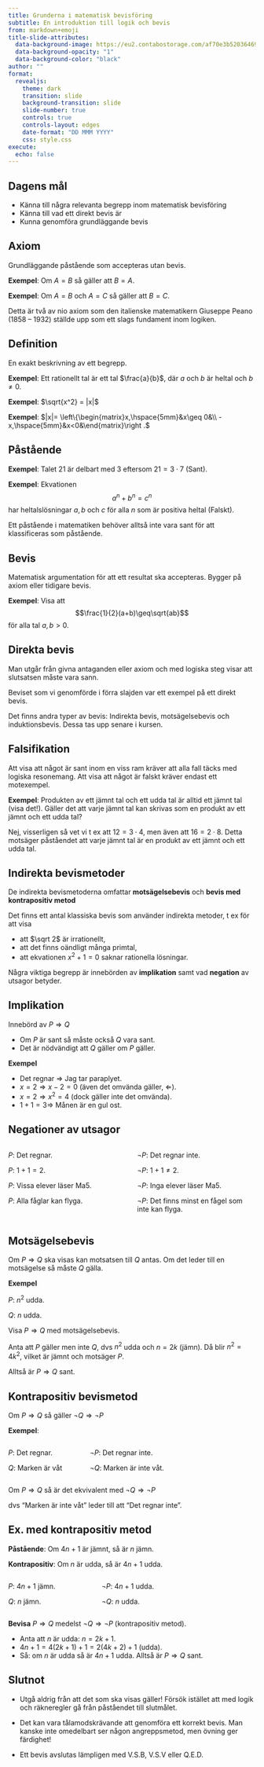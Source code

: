 ---
title: Grunderna i matematisk bevisföring
subtitle: En introduktion till logik och bevis
from: markdown+emoji
title-slide-attributes:
  data-background-image: https://eu2.contabostorage.com/af70e3b52036469c80229e6ec67d4d95:nika-assets/slidesimages/backgrounds/wavy_background.png
  data-background-opacity: "1"
  data-background-color: "black"
author: ""
format:
  revealjs:
    theme: dark
    transition: slide
    background-transition: slide
    slide-number: true
    controls: true
    controls-layout: edges
    date-format: "DD MMM YYYY"
    css: style.css
execute: 
  echo: false
---

## Dagens mål

* Känna till några relevanta begrepp inom matematisk bevisföring
* Känna till vad ett direkt bevis är
* Kunna genomföra grundläggande bevis


## Axiom

:::{.double-v-space}
:::

Grundläggande påstående som accepteras utan bevis.

:::{.v-space}
:::
**Exempel**: Om $A=B$ så gäller att $B=A$.

**Exempel**: Om $A=B$ och $A=C$ så gäller att $B=C$.

:::{.v-space}
:::
Detta är två av nio axiom som den italienske matematikern Giuseppe Peano
(1858 -- 1932) ställde upp som ett slags fundament inom logiken.

## Definition

:::{.double-v-space}
:::
En exakt beskrivning av ett begrepp.

:::{.v-space}
:::
**Exempel**: Ett rationellt tal är ett tal $\frac{a}{b}$, där $a$ och $b$ är
heltal och $b\neq 0$.

:::{.v-space}
:::
**Exempel**: $\sqrt{x^2} = |x|$

:::{.v-space}
:::
**Exempel**: $|x|= \left\{\begin{matrix}x,\hspace{5mm}&x\geq 0&\\
-x,\hspace{5mm}&x<0&\end{matrix}\right .$

## Påstående

:::{.double-v-space}
:::
**Exempel**: Talet $21$ är delbart med $3$ eftersom $21=3\cdot 7$ (Sant).

:::{.v-space}
:::
**Exempel**: Ekvationen $$a^n+b^n=c^n$$ har heltalslösningar $a,b$ och $c$ för
alla $n$ som är positiva heltal (Falskt).

Ett påstående i matematiken behöver alltså inte vara sant för att klassificeras
som påstående.

## Bevis

:::{.double-v-space}
:::
Matematisk argumentation för att ett resultat ska accepteras. Bygger på axiom
eller tidigare bevis.

:::{.v-space}
:::
**Exempel**: Visa att $$\frac{1}{2}(a+b)\geq\sqrt{ab}$$
för alla tal $a,b>0$.

## Direkta bevis

:::{.double-v-space}
:::
Man utgår från givna antaganden eller axiom och med logiska steg visar att
slutsatsen måste vara sann.

:::{.v-space}
:::
Beviset som vi genomförde i förra slajden var ett exempel på ett direkt bevis.

Det finns andra typer av bevis: Indirekta bevis, motsägelsebevis och
induktionsbevis. Dessa tas upp senare i kursen.

## Falsifikation

:::{.v-space}
:::
Att visa att något är sant inom en viss ram kräver att alla fall täcks med
logiska resonemang. Att visa att något är falskt kräver endast ett motexempel.

:::{.vspace}
:::
**Exempel**: Produkten av ett jämnt tal och ett udda tal är alltid ett jämnt
tal (visa det!). Gäller det att varje jämnt tal kan skrivas som en produkt av
ett jämnt och ett udda tal?

Nej, visserligen så vet vi t ex att $12=3\cdot 4$, men även att $16=2\cdot 8$.
Detta motsäger påståendet att varje jämnt tal är en produkt av ett jämnt och
ett udda tal.

## Indirekta bevismetoder

De indirekta bevismetoderna omfattar **motsägelsebevis** och **bevis med
kontrapositiv metod**

Det finns ett antal klassiska bevis som använder indirekta metoder, t ex för att
visa

  * att $\sqrt 2$ är irrationellt,
  * att det finns oändligt många primtal,
  * att ekvationen $x^2+1=0$ saknar rationella lösningar.

Några viktiga begrepp är innebörden av **implikation** samt vad **negation** av
utsagor betyder.

## Implikation

Innebörd av $P\Rightarrow Q$

  * Om $P$ är sant så måste också $Q$ vara sant.
  * Det är nödvändigt att $Q$ gäller om $P$ gäller.

**Exempel**

  * Det regnar $\Rightarrow$ Jag tar paraplyet.
  * $x=2 \Rightarrow x-2 = 0$ (även det omvända gäller, $\Leftarrow$).
  * $x=2 \Rightarrow x^2=4$ (dock gäller inte det omvända).
  * $1+1=3 \Rightarrow$ Månen är en gul ost.

## Negationer av utsagor

:::{.double-v-space}
:::

:::: {.columns}

:::{.column width="50%"}
$P$: Det regnar.

$P$: $1+1=2$.

$P$: Vissa elever läser Ma5.

$P$: Alla fåglar kan flyga.
:::

:::{.column width="50%"}
$\neg P$: Det regnar inte.

$\neg P$: $1+1\neq 2$.

$\neg P$: Inga elever läser Ma5.

$\neg P$: Det finns minst en fågel som inte kan flyga.
:::

::::

## Motsägelsebevis

Om $P\Rightarrow Q$ ska visas kan motsatsen till $Q$ antas. Om det leder till
en motsägelse så måste $Q$ gälla.


**Exempel**

$P$: $n^2$ udda.

$Q$: $n$ udda.

Visa $P\Rightarrow Q$ med motsägelsebevis.

Anta att $P$ gäller men inte $Q$, dvs $n^2$ udda och $n=2k$ (jämn).
Då blir $n^2=4k^2$, vilket är jämnt och motsäger $P$.

Alltså är $P\Rightarrow Q$ sant.


## Kontrapositiv bevismetod

:::{.double-v-space}
:::

Om $P\Rightarrow Q$ så gäller $\neg Q \Rightarrow \neg P$


**Exempel**:

::::{.columns}

:::{.column width="30%"}
$P$: Det regnar.

$Q$: Marken är våt
:::

:::{.column width="70%"}
$\neg P$: Det regnar inte.

$\neg Q$: Marken är inte våt.
:::

::::

Om $P\Rightarrow Q$ så är det ekvivalent med $\neg Q\Rightarrow\neg P$

dvs
"Marken är inte våt" leder till att "Det regnar inte".

##  Ex. med kontrapositiv metod

**Påstående**: Om $4n+1$ är jämnt, så är $n$ jämn.

**Kontrapositiv**: Om $n$ är udda, så är $4n+1$ udda.

:::: {.columns}

::: {.column width="35%"}
$P$: $4n+1$ jämn.

$Q$: $n$ jämn. 
:::

:::{.column width="65%"}
$\neg P$: $4n+1$ udda.

$\neg Q$: $n$ udda.
:::

::::

**Bevisa** $P\Rightarrow Q$ medelst $\neg Q \Rightarrow \neg P$
(kontrapositiv metod).

  * Anta att $n$ är udda: $n=2k+1$.
  * $4n+1=4(2k+1)+1=2(4k+2)+1$ (udda).
  * Så: om $n$ är udda så är $4n+1$ udda. Alltså är $P\Rightarrow Q$ sant.

## Slutnot {visibility="hidden"}

* Utgå aldrig från att det som ska visas gäller! Försök istället att med logik
och räkneregler gå från påståendet till slutmålet.

* Det kan vara tålamodskrävande att genomföra ett korrekt bevis. Man kanske inte
omedelbart ser någon angreppsmetod, men övning ger färdighet!

* Ett bevis avslutas lämpligen med V.S.B, V.S.V eller Q.E.D.

